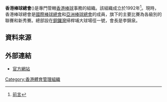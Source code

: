 {{Infobox Organization
|name = 香港棒球總會<br>Hong Kong Baseball Association
|image_border =
|size =
|caption = 
|motto =
|type = 體育組織
|formation = 1992年
|headquarters = {{flagicon|HKG}} 銅鑼灣掃桿埔大球場徑一號[[奧運大樓|奧運大樓]]1003室
|membership = 
|leader_title = 會長
|leader_name = 李錦泉
|website = [http://www.hkbaseball.org/ 香港棒球總會]
}}

'''香港棒球總會'''({{lang|en|Hong Kong Baseball Association}})是專門管轄[[香港|香港]][[棒球|棒球]]事務的組織。該組織成立於1992年<ref>[http://www.hkbaseball.org/load.php?link_id=60798 前言]</ref>。現時，香港棒球總會是[[國際棒球總會|國際棒球總會]]和[[亞洲棒球總會|亞洲棒球總會]]的成員，旗下的主要比賽為各級別的聯賽和新秀賽。總部設在[[銅鑼灣|銅鑼灣]]掃桿埔大球場徑一號，會長是李錦泉。


== 資料來源 ==
{{reflist}}

==外部連結==
* [http://www.hkbaseball.org/ 官方網站] {{Wayback|url=http://www.hkbaseball.org/ |date=20090512153940 }}

{{香港體育總會}}

[[Category:香港體育管理組織|Category:香港體育管理組織]]